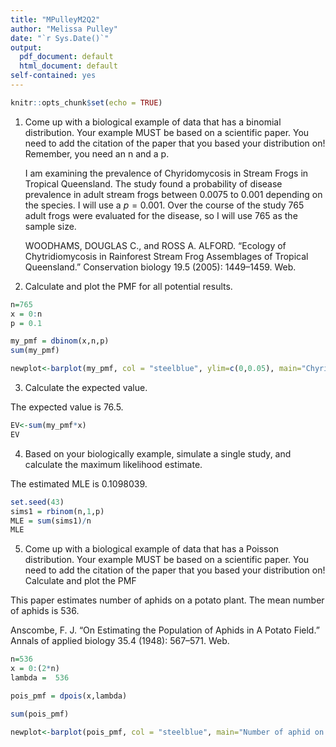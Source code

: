 ```yaml
---
title: "MPulleyM2Q2"
author: "Melissa Pulley"
date: "`r Sys.Date()`"
output:
  pdf_document: default
  html_document: default
self-contained: yes
---
```


```r
knitr::opts_chunk$set(echo = TRUE)
```

1. Come up with a biological example of data that has a binomial distribution. Your example MUST be based on a scientific paper. You need to add the citation of the paper that you based your distribution on! Remember, you need an n and a p.

    I am examining the prevalence of Chyridomycosis in Stream Frogs in Tropical Queensland. The study found a probability of disease prevalence in adult stream frogs between 0.0075 to 0.001 depending on the species. I will use a $p=0.001$. Over the course of the study 765 adult frogs were evaluated for the disease, so I will use 765 as the sample size.
    
      WOODHAMS, DOUGLAS C., and ROSS A. ALFORD. “Ecology of Chytridiomycosis in Rainforest Stream Frog Assemblages of Tropical Queensland.” Conservation biology 19.5 (2005): 1449–1459. Web.



2. Calculate and plot the PMF for all potential results.

```r
n=765
x = 0:n
p = 0.1

my_pmf = dbinom(x,n,p)
sum(my_pmf)

newplot<-barplot(my_pmf, col = "steelblue", ylim=c(0,0.05), main="Chyridomycosis Prevalence in Stream Frogs", xlab="Number of frogs infected per sample of size 765", ylab = "Frequency")
```


3. Calculate the expected value.

The expected value is 76.5.

```r
EV<-sum(my_pmf*x)
EV
```


4. Based on your biologically example, simulate a single study, and calculate the maximum likelihood estimate.

The estimated MLE is 0.1098039.

```r
set.seed(43)
sims1 = rbinom(n,1,p)
MLE = sum(sims1)/n
MLE

```

5. Come up with a biological example of data that has a Poisson distribution. Your example MUST be based on a scientific paper. You need to add the citation of the paper that you based your distribution on! Calculate and plot the PMF


This paper estimates number of aphids on a potato plant. The mean number of aphids is 536. 

  Anscombe, F. J. “On Estimating the Population of Aphids in A Potato Field.” Annals of applied biology 35.4 (1948): 567–571. Web.


```r
n=536
x = 0:(2*n)
lambda =  536

pois_pmf = dpois(x,lambda)

sum(pois_pmf)

newplot<-barplot(pois_pmf, col = "steelblue", main="Number of aphid on a potato plants", xlab="Number of Aphids", ylab = "Frequency")
```

